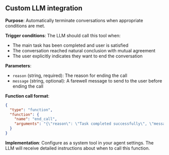 ## Custom LLM integration

**Purpose**: Automatically terminate conversations when appropriate conditions are met.

**Trigger conditions**: The LLM should call this tool when:

- The main task has been completed and user is satisfied
- The conversation reached natural conclusion with mutual agreement
- The user explicitly indicates they want to end the conversation

**Parameters**:

- `reason` (string, required): The reason for ending the call
- `message` (string, optional): A farewell message to send to the user before ending the call

**Function call format**:

```json
{
  "type": "function",
  "function": {
    "name": "end_call",
    "arguments": "{\"reason\": \"Task completed successfully\", \"message\": \"Thank you for using our service. Have a great day!\"}"
  }
}
```

**Implementation**: Configure as a system tool in your agent settings. The LLM will receive detailed instructions about when to call this function.

